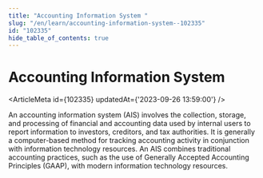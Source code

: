 ```yaml
---
title: "Accounting Information System "
slug: "/en/learn/accounting-information-system--102335"
id: "102335"
hide_table_of_contents: true
---
```



# Accounting Information System 

<ArticleMeta id={102335} updatedAt={'2023-09-26 13:59:00'} />
<div className='border-solid border-b border-t-0 my-4 border-[var(--ifm-color-gray-300)]' />

An accounting information system (AIS) involves the collection, storage, and processing of financial and accounting data used by internal users to report information to investors, creditors, and tax authorities. It is generally a computer-based method for tracking accounting activity in conjunction with information technology resources. An AIS combines traditional accounting practices, such as the use of Generally Accepted Accounting Principles (GAAP), with modern information technology resources.
